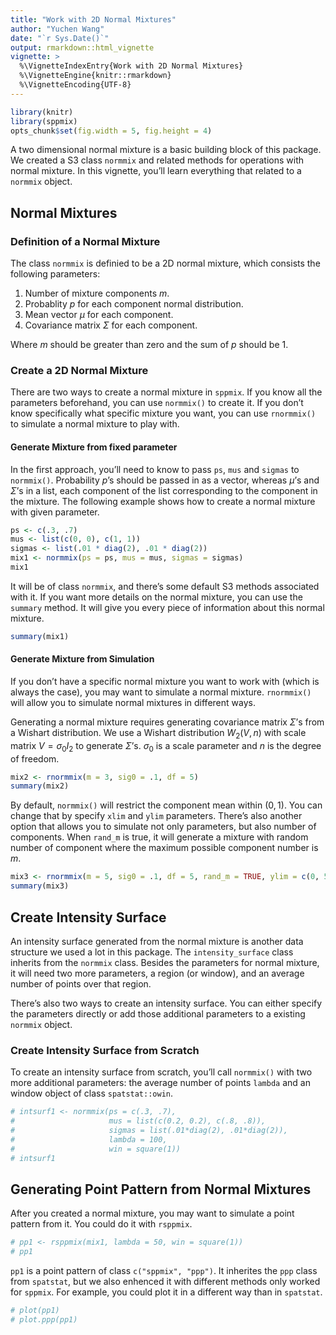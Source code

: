 ```yaml
---
title: "Work with 2D Normal Mixtures"
author: "Yuchen Wang"
date: "`r Sys.Date()`"
output: rmarkdown::html_vignette
vignette: >
  %\VignetteIndexEntry{Work with 2D Normal Mixtures}
  %\VignetteEngine{knitr::rmarkdown}
  %\VignetteEncoding{UTF-8}
---
```

```r
library(knitr)
library(sppmix)
opts_chunk$set(fig.width = 5, fig.height = 4)
```
A two dimensional normal mixture is a basic building block of this package. We created a S3 class `normmix` and related methods for operations with normal mixture. In this vignette, you'll learn everything that related to a `normmix` object.

## Normal Mixtures
### Definition of a Normal Mixture
The class `normmix` is definied to be a 2D normal mixture, which consists the following parameters:

1. Number of mixture components $m$.
2. Probablity $p$ for each component normal distribution.
3. Mean vector $\mu$ for each component.
4. Covariance matrix $\Sigma$ for each component.

Where $m$ should be greater than zero and the sum of $p$ should be $1$.

### Create a 2D Normal Mixture

There are two ways to create a normal mixture in `sppmix`. If you know all the parameters beforehand, you can use `normmix()` to create it. If you don't know specifically what specific mixture you want, you can use `rnormmix()` to simulate a normal mixture to play with.


#### Generate Mixture from fixed parameter

In the first approach, you'll need to know to pass `ps`, `mus` and `sigmas` to `normmix()`. Probability $p$'s should be passed in as a vector, whereas $\mu$'s and $\Sigma$'s in a list, each component of the list corresponding to the component in the mixture. The following example shows how to create a normal mixture with given parameter.

```r
ps <- c(.3, .7)
mus <- list(c(0, 0), c(1, 1))
sigmas <- list(.01 * diag(2), .01 * diag(2))
mix1 <- normmix(ps = ps, mus = mus, sigmas = sigmas)
mix1
```


It will be of class `normmix`, and there's some default S3 methods associated with it. If you want more details on the normal mixture, you can use the ```summary``` method. It will give you every piece of information about this normal mixture. 

```r
summary(mix1)
```

#### Generate Mixture from Simulation
If you don't have a specific normal mixture you want to work with (which is always the case), you may want to simulate a normal mixture. `rnormmix()` will allow you to simulate normal mixtures in different ways.

Generating a normal mixture requires generating covariance matrix $\Sigma$'s from a Wishart distribution. We use a Wishart distribution $W_2(V, n)$ with scale matrix $V = \sigma_0 I_2$ to generate $\Sigma$'s. $\sigma_0$ is a scale parameter and $n$ is the degree of freedom.

```r
mix2 <- rnormmix(m = 3, sig0 = .1, df = 5)
summary(mix2)
```


By default, `normmix()` will restrict the component mean within $(0, 1)$. You can change that by specify `xlim` and `ylim` parameters. There's also another option that allows you to simulate not only parameters, but also number of components. When `rand_m` is true, it will generate a mixture with random number of component where the maximum possible component number is $m$.

```r
mix3 <- rnormmix(m = 5, sig0 = .1, df = 5, rand_m = TRUE, ylim = c(0, 5))
summary(mix3)
```


## Create Intensity Surface
An intensity surface generated from the normal mixture is another data structure we used a lot in this package. The `intensity_surface` class inherits from the `normmix` class. Besides the parameters for normal mixture, it will need two more parameters, a region (or window), and an average number of points over that region.

There's also two ways to create an intensity surface. You can either specify the parameters directly or add those additional parameters to a existing `normmix` object.

### Create Intensity Surface from Scratch

To create an intensity surface from scratch, you'll call `normmix()` with two more additional parameters: the average number of points `lambda` and an window object of class `spatstat::owin`. 

```r
# intsurf1 <- normmix(ps = c(.3, .7),
#                     mus = list(c(0.2, 0.2), c(.8, .8)),
#                     sigmas = list(.01*diag(2), .01*diag(2)),
#                     lambda = 100,
#                     win = square(1))
# intsurf1

```





## Generating Point Pattern from Normal Mixtures
After you created a normal mixture, you may want to simulate a point pattern from it. You could do it with ```rsppmix```. 

```r
# pp1 <- rsppmix(mix1, lambda = 50, win = square(1))
# pp1
```


```pp1``` is a point pattern of class ``` c("sppmix", "ppp")```. It inherites the ```ppp``` class from ```spatstat```, but we also enhenced it with different methods only worked for ```sppmix```. For example, you could plot it in a different way than in ```spatstat```.

```r
# plot(pp1)
# plot.ppp(pp1)
```






